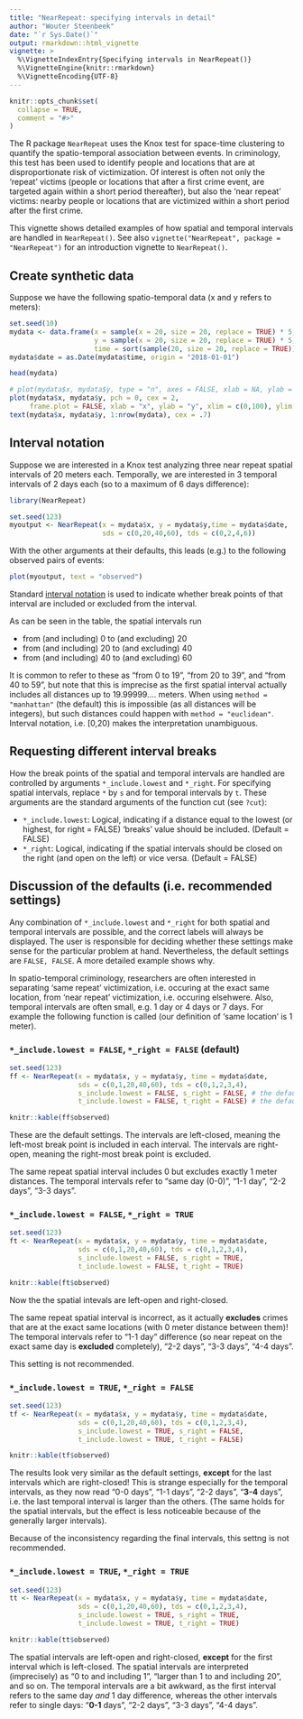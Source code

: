 ```yaml
---
title: "NearRepeat: specifying intervals in detail"
author: "Wouter Steenbeek"
date: "`r Sys.Date()`"
output: rmarkdown::html_vignette
vignette: >
  %\VignetteIndexEntry{Specifying intervals in NearRepeat()}
  %\VignetteEngine{knitr::rmarkdown}
  %\VignetteEncoding{UTF-8}
---
```


```r
knitr::opts_chunk$set(
  collapse = TRUE,
  comment = "#>"
)
```

The R package `NearRepeat` uses the Knox test for space-time clustering to quantify the spatio-temporal association between events. In criminology, this test has been used to identify people and locations that are at disproportionate risk of victimization. Of interest is often not only the 'repeat' victims (people or locations that after a first crime event, are targeted again within a short period thereafter), but also the 'near repeat' victims: nearby people or locations that are victimized within a short period after the first crime.

This vignette shows detailed examples of how spatial and temporal intervals are handled in `NearRepeat()`. See also `vignette("NearRepeat", package = "NearRepeat")` for an introduction vignette to `NearRepeat()`.

## Create synthetic data

Suppose we have the following spatio-temporal data (x and y refers to meters):

```r
set.seed(10)
mydata <- data.frame(x = sample(x = 20, size = 20, replace = TRUE) * 5,
                     y = sample(x = 20, size = 20, replace = TRUE) * 5,
                     time = sort(sample(20, size = 20, replace = TRUE)))
mydata$date = as.Date(mydata$time, origin = "2018-01-01")

head(mydata)

# plot(mydata$x, mydata$y, type = "n", axes = FALSE, xlab = NA, ylab = NA)
plot(mydata$x, mydata$y, pch = 0, cex = 2,
     frame.plot = FALSE, xlab = "x", ylab = "y", xlim = c(0,100), ylim = c(0,100)) # , axes = FALSE, xlab = NA, ylab = NA)
text(mydata$x, mydata$y, 1:nrow(mydata), cex = .7)
```

## Interval notation

Suppose we are interested in a Knox test analyzing three near repeat spatial intervals of 20 meters each. Temporally, we are interested in 3 temporal intervals of 2 days each (so to a maximum of 6 days difference):

```r
library(NearRepeat)

set.seed(123)
myoutput <- NearRepeat(x = mydata$x, y = mydata$y,time = mydata$date,
                       sds = c(0,20,40,60), tds = c(0,2,4,6))
```

With the other arguments at their defaults, this leads (e.g.) to the following observed pairs of events:

```r
plot(myoutput, text = "observed")
```

Standard [interval notation](https://en.wikipedia.org/wiki/Interval_(mathematics)) is used to indicate whether break points of that interval are included or excluded from the interval.

As can be seen in the table, the spatial intervals run

- from (and including) 0 to (and excluding) 20
- from (and including) 20 to (and excluding) 40
- from (and including) 40 to (and excluding) 60

It is common to refer to these as "from 0 to 19", "from 20 to 39", and "from 40 to 59", but note that this is imprecise as the first spatial interval actually includes all distances up to 19.99999.... meters. When using `method = "manhattan"` (the default) this is impossible (as all distances will be integers), but such distances could happen with `method = "euclidean"`. Interval notation, i.e. [0,20) makes the interpretation unambiguous.

## Requesting different interval breaks

How the break points of the spatial and temporal intervals are handled are controlled by arguments `*_include.lowest` and `*_right`. For specifying spatial intervals, replace `*` by `s` and for temporal intervals by `t`. These arguments are the standard arguments of the function cut (see `?cut`):

- `*_include.lowest`: Logical, indicating if a distance equal to the lowest (or highest, for right = FALSE) ‘breaks’ value should be included. (Default = FALSE)
- `*_right`: Logical, indicating if the spatial intervals should be closed on the right (and open on the left) or vice versa. (Default = FALSE)


## Discussion of the defaults (i.e. recommended settings)

Any combination of `*_include.lowest` and `*_right` for both spatial and temporal intervals are possible, and the correct labels will always be displayed. The user is responsible for deciding whether these settings make sense for the particular problem at hand. Nevertheless, the default settings are `FALSE, FALSE`. A more detailed example shows why.

In spatio-temporal criminology, researchers are often interested in separating 'same repeat' victimization, i.e. occuring at the exact same location, from 'near repeat' victimization, i.e. occuring elsehwere. Also, temporal intervals are often small, e.g. 1 day or 4 days or 7 days. For example the following function is called (our definition of 'same location' is 1 meter).

### `*_include.lowest = FALSE`, `*_right = FALSE` (default)

```r
set.seed(123)
ff <- NearRepeat(x = mydata$x, y = mydata$y, time = mydata$date,
                 sds = c(0,1,20,40,60), tds = c(0,1,2,3,4),
                 s_include.lowest = FALSE, s_right = FALSE, # the defaults
                 t_include.lowest = FALSE, t_right = FALSE) # the defaults
```

```r
knitr::kable(ff$observed)
```

These are the default settings. The intervals are left-closed, meaning the left-most break point is included in each interval. The intervals are right-open, meaning the right-most break point is excluded.

The same repeat spatial interval includes 0 but excludes exactly 1 meter distances. The temporal intervals refer to "same day (0-0)", "1-1 day", "2-2 days", "3-3 days".

### `*_include.lowest = FALSE`, `*_right = TRUE`

```r
set.seed(123)
ft <- NearRepeat(x = mydata$x, y = mydata$y, time = mydata$date,
                 sds = c(0,1,20,40,60), tds = c(0,1,2,3,4),
                 s_include.lowest = FALSE, s_right = TRUE,
                 t_include.lowest = FALSE, t_right = TRUE)
```

```r
knitr::kable(ft$observed)
```

Now the the spatial intevals are left-open and right-closed.

The same repeat spatial interval is incorrect, as it actually **excludes** crimes that are at the exact same locations (with 0 meter distance between them)! The temporal intervals refer to "1-1 day" difference (so near repeat on the exact same day is **excluded** completely), "2-2 days", "3-3 days", "4-4 days".

This setting is not recommended.

### `*_include.lowest = TRUE`, `*_right = FALSE`

```r
set.seed(123)
tf <- NearRepeat(x = mydata$x, y = mydata$y, time = mydata$date,
                 sds = c(0,1,20,40,60), tds = c(0,1,2,3,4),
                 s_include.lowest = TRUE, s_right = FALSE,
                 t_include.lowest = TRUE, t_right = FALSE)
```

```r
knitr::kable(tf$observed)
```

The results look very similar as the default settings, **except** for the last intervals which are right-closed! This is strange especially for the temporal intervals, as they now read "0-0 days", "1-1 days", "2-2 days", "**3-4** days", i.e. the last temporal interval is larger than the others. (The same holds for the spatial intervals, but the effect is less noticeable because of the generally larger intervals).

Because of the inconsistency regarding the final intervals, this settng is not recommended.


### `*_include.lowest = TRUE`, `*_right = TRUE`

```r
set.seed(123)
tt <- NearRepeat(x = mydata$x, y = mydata$y, time = mydata$date,
                 sds = c(0,1,20,40,60), tds = c(0,1,2,3,4),
                 s_include.lowest = TRUE, s_right = TRUE,
                 t_include.lowest = TRUE, t_right = TRUE)
```

```r
knitr::kable(tt$observed)
```

The spatial intervals are left-open and right-closed, **except** for the first interval which is left-closed. The spatial intervals are interpreted (imprecisely) as "0 to and including 1", "larger than 1 to and including 20", and so on. The temporal intervals are a bit awkward, as the first interval refers to the same day *and* 1 day difference, whereas the other intervals refer to single days: "**0-1** days", "2-2 days", "3-3 days", "4-4 days".

